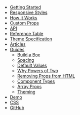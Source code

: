 - [Getting Started](/getting-started)
- [Responsive Styles](/responsive-styles)
- [How it Works](/how-it-works)
- [Custom Props](/custom-props)
- [API](/api)
- [Reference Table](/table)
- [Theme Specification](/theme-specification)
- [Articles](/articles)
- [Guides](/guides)
  - [Build a Box](/guides/build-a-box)
  - [Spacing](/guides/spacing)
  - [Default Values](/guides/default-values)
  - [Why Powers of Two](/guides/why-powers-of-two)
  - [Removing Props from HTML](/guides/removing-props-from-html)
  - [Component Types](/guides/component-types)
  - [Array Props](/guides/array-props)
  - [Theming](/guides/theming)
- [Demo](/demo)
- [CSS](/css)
- [GitHub](https://github.com/styled-system/styled-system)
